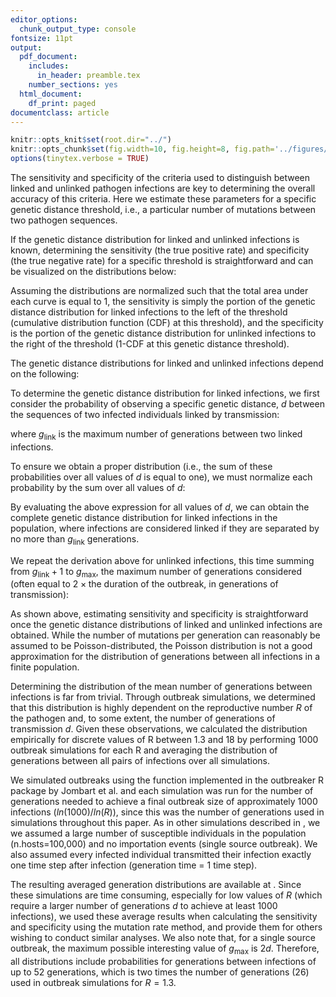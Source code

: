 ```yaml
---
editor_options:
  chunk_output_type: console
fontsize: 11pt
output:
  pdf_document:
    includes:
      in_header: preamble.tex
    number_sections: yes
  html_document:
    df_print: paged
documentclass: article
---
```


```r
knitr::opts_knit$set(root.dir="../")
knitr::opts_chunk$set(fig.width=10, fig.height=8, fig.path='../figures/fig_data', warning=FALSE, message=FALSE,cache=FALSE)
options(tinytex.verbose = TRUE)
```

\pagestyle{fancy}
\fancyhead{}
\renewcommand{\headrulewidth}{0pt}
\fancyfoot{}
\fancyfoot[R]{\thepage}

\begin{Large}
\textbf{Text S2}\vspace{4px}
\newline
Determining the sensitivity and specificity of genetic distance as a linkage criteria
\end{Large}

\appendix

<!-- PART A: DERIVATION OF THE MUTATION RATE BASED METHOD -->

\section{Estimating sensitivity and specificity from pathogen-specific parameters}

The sensitivity and specificity of the criteria used to distinguish between linked and unlinked pathogen infections are key to determining the overall accuracy of this criteria. Here we estimate these parameters for a specific genetic distance threshold, i.e., a particular number of mutations between two pathogen sequences.

If the genetic distance distribution for linked and unlinked infections is known, determining the sensitivity (the true positive rate) and specificity (the true negative rate) for a specific threshold is straightforward and can be visualized on the distributions below:

\begin{center}
\includegraphics[width=\textwidth]{../figures/TextS2_Fig1.png}
\end{center}

Assuming the distributions are normalized such that the total area under each curve is equal to 1, the sensitivity is simply the portion of the genetic distance distribution for linked infections to the left of the threshold (cumulative distribution function (CDF) at this threshold), and the specificity is the portion of the genetic distance distribution for unlinked infections to the right of the threshold (1-CDF at this genetic distance threshold).

The genetic distance distributions for linked and unlinked infections depend on the following:

\begin{itemize}
    \item[1.] The number of mutations that occur in one generation of pathogen transmission. We assume this is Poisson-distributed around the pathogen mutation rate, $\mu$, in mutations per genome per generation.
    \item[2.] The distribution of the number of generations between all infections in the population.
    \item[3.] The number of generations allowed between infections considered linked. When considering direct transmissions, only 1 generation of pathogen transmission can occur between linked infections.
\end{itemize}

\subsection{Deriving the genetic distance distribution for linked infections}

To determine the genetic distance distribution for linked infections, we first consider the probability of observing a specific genetic distance, $d$ between the sequences of two infected individuals linked by transmission:

\begin{align*}
    &\sum_{i=1}^{g_\text{link}} \Pr\text{(infections are $i$ generations apart)}\cdot\Pr\text{(observing $d$ mutations $\mid$ infections are $i$ generations apart)}\\
    = &\sum_{i=1}^{g_\text{link}}\text{g}(i)\cdot \text{f}(d;i\cdot\mu)
\end{align*}

where $g_{\text{link}}$ is the maximum number of generations between two linked infections.

To ensure we obtain a proper distribution (i.e., the sum of these probabilities over all values of $d$ is equal to one), we must normalize each probability by the sum over all values of $d$:

\begin{align*}
    &\Pr\text{(linked infections are $d$ mutations apart)}=\\
    &= \frac{1}{\sum_{d=0}^{\infty}\sum_{i=1}^{g_\text{link}}\text{g}(i)\cdot \text{f}(d;i\cdot\mu)}
    \sum_{i=1}^{g_\text{link}}\text{g}(i)\cdot \text{f}(d;i\cdot\mu)\\
    \intertext{because $\text{f}(d;i\cdot\mu)$ is probability density function of a Poisson distribution with mean $i\cdot\mu$, the sum of this expression over all values of $d$ is, by definition, one. Therefore, we can simplify this equation as follows:}
    &= \frac{1}{\sum_{i=1}^{g_\text{link}}\text{g}(i)}
    \sum_{i=1}^{g_\text{link}}\text{g}(i)\cdot \text{f}(d;i\cdot\mu)
\end{align*}

By evaluating the above expression for all values of $d$, we can obtain the complete genetic distance distribution for linked infections in the population, where infections are considered linked if they are separated by no more than $g_{\text{link}}$ generations.

\subsection{Deriving the genetic distance distribution for unlinked infections}

We repeat the derivation above for unlinked infections, this time summing from $g_{\text{link}}+1$ to $g_{\text{max}}$, the maximum number of generations considered (often equal to $2\times\text{the duration of the outbreak, in generations of transmission}$):

\begin{align*}
    &\Pr\text{(unlinked infections are $d$ mutations apart)}=\\
    &= \frac{1}{\sum_{i=g_{\text{link}}+1}^{g_\text{max}}\text{g}(i)}
    \sum_{i=g_{\text{link}}+1}^{g_\text{max}}\text{g}(i)\cdot \text{f}(d;i\cdot\mu)
\end{align*}

<!-- PART B: SIMULATING THE GENETIC DISTANCE DISTRIBUTION -->
\newpage
\section{Simulating genetic distance distributions}

As shown above, estimating sensitivity and specificity is straightforward once the genetic distance distributions of linked and unlinked infections are obtained. While the number of mutations per generation can reasonably be assumed to be Poisson-distributed, the Poisson distribution is not a good approximation for the distribution of generations between all infections in a finite population.

Determining the distribution of the mean number of generations between infections is far from trivial. Through outbreak simulations, we determined that this distribution is highly dependent on the reproductive number $R$ of the pathogen and, to some extent, the number of generations of transmission $d$. Given these observations, we calculated the distribution empirically for discrete values of R between 1.3 and 18 by performing 1000 outbreak simulations for each R and averaging the distribution of generations between all pairs of infections over all simulations.

We simulated outbreaks using the \textit{simOutbreak} function implemented in the outbreaker R package by Jombart et al. and each simulation was run for the number of generations needed to achieve a final outbreak size of approximately 1000 infections ($ln(1000)/ln(R)$), since this was the number of generations used in simulations throughout this paper. As in other simulations described in \textbf{Methods}, we we assumed a large number of susceptible individuals in the population (n.hosts=100,000) and no importation events (single source outbreak). We also assumed every infected individual transmitted their infection exactly one time step after infection (generation time = 1 time step).

The resulting averaged generation distributions are available at \url{https://github.com/HopkinsIDD/phylosamp}. Since these simulations are time consuming, especially for low values of $R$ (which require a larger number of generations $d$ to achieve at least 1000 infections), we used these average results when calculating the sensitivity and specificity using the mutation rate method, and provide them for others wishing to conduct similar analyses. We also note that, for a single source outbreak, the maximum possible interesting value of $g_\text{max}$ is $2d$. Therefore, all distributions include probabilities for generations between infections of up to 52 generations, which is two times the number of generations (26) used in outbreak simulations for $R=1.3$.